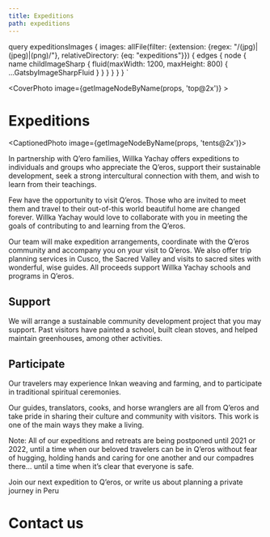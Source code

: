 ```yaml
---
title: Expeditions
path: expeditions
---
```




  query expeditionsImages {
    images: allFile(filter: {extension: {regex: "/(jpg)|(jpeg)|(png)/"}, relativeDirectory: {eq: "expeditions"}}) {
      edges {
        node {
          name
          childImageSharp {
            fluid(maxWidth: 1200, maxHeight: 800) {
              ...GatsbyImageSharpFluid
            }
          }
        }
      }
    }
  }
`

<CoverPhoto image={getImageNodeByName(props, 'top@2x')} >

# Expeditions

</CoverPhoto>



<CaptionedPhoto image={getImageNodeByName(props, 'tents@2x')}>

In partnership with Q’ero families, Willka Yachay offers expeditions to individuals and groups who appreciate the Q’eros, support their sustainable development, seek a strong intercultural connection with them, and wish to learn from their teachings.

Few have the opportunity to visit Q’eros. Those who are invited to meet them and travel to their out-of-this world beautiful home are changed forever. Willka Yachay would love to collaborate with you in meeting the goals of contributing to and learning from the Q’eros.

Our team will make expedition arrangements, coordinate with the Q’eros community and accompany you on your visit to Q’eros. We also offer trip planning services in Cusco, the Sacred Valley and visits to sacred sites with wonderful, wise guides. All proceeds support Willka Yachay schools and programs in Q’eros.

</CaptionedPhoto>

<section>

## Support

We will arrange a sustainable community development project that you may support. Past visitors have painted a school, built clean stoves, and helped maintain greenhouses, among other activities.

## Participate

Our travelers may experience Inkan weaving and farming, and to participate in traditional spiritual ceremonies.

Our guides, translators, cooks, and horse wranglers are all from Q’eros and take pride in sharing their culture and community with visitors. This work is one of the main ways they make a living.

Note: All of our expeditions and retreats are being postponed until 2021 or 2022, until a time when our beloved travelers can be in Q’eros without fear of hugging, holding hands and caring for one another and our compadres there... until a time when it’s clear that everyone is safe.

Join our next expedition to Q’eros, or write us about planning a private journey in Peru

</section>

# Contact us